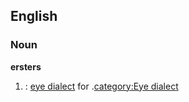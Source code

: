 ==English==
===Noun===
'''ersters'''
#{{context|New York City and New Orleans}} {{plural of|erster|nodot=1}}: [[Appendix:Glossary#E|eye dialect]] for {{term|oysters}}.[[category:Eye dialect]]
